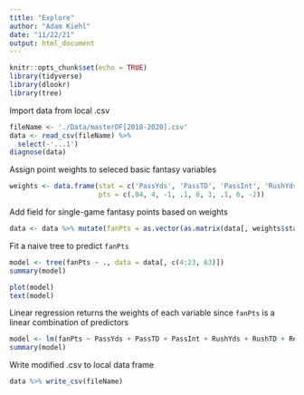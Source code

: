 ```yaml
---
title: "Explore"
author: "Adam Kiehl"
date: "11/22/21"
output: html_document
---
```


```r
knitr::opts_chunk$set(echo = TRUE)
library(tidyverse)
library(dlookr)
library(tree)
```

Import data from local .csv
```r
fileName <- './Data/masterDF[2018-2020].csv'
data <- read_csv(fileName) %>%
  select(-'...1')
diagnose(data)
```

Assign point weights to seleced basic fantasy variables
```r
weights <- data.frame(stat = c('PassYds', 'PassTD', 'PassInt', 'RushYds', 'RushTD', 'Rec', 'RecYds', 'RecTD', 'FL'),
                      pts = c(.04, 4, -1, .1, 6, 1, .1, 6, -2))
```

Add field for single-game fantasy points based on weights
```r
data <- data %>% mutate(fanPts = as.vector(as.matrix(data[, weights$stat]) %*% weights$pts))
```

Fit a naive tree to predict `fanPts`
```r
model <- tree(fanPts ~ ., data = data[, c(4:23, 63)])
summary(model)
```

```r
plot(model)
text(model)
```

Linear regression returns the weights of each variable since `fanPts` is a linear combination of predictors
```r
model <- lm(fanPts ~ PassYds + PassTD + PassInt + RushYds + RushTD + Rec + RecYds + RecTD + FL, data = data[, c(4:23, 63)])
summary(model)
```

Write modified .csv to local data frame
```r
data %>% write_csv(fileName)
```

